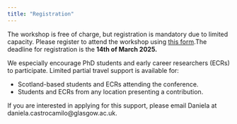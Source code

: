 ```yaml
---
title: "Registration"
---
```


The workshop is free of charge, but registration is mandatory due to limited capacity. Please register to attend the workshop using [this form](https://forms.office.com/Pages/ResponsePage.aspx?id=KVxybjp2UE-B8i4lTwEzyJqR-CXnEDNJstG6HYmoV49URURCNjVYV0xKMjE4NVE5QUE3TkFET1JROC4u).The deadline for registration is the **14th of March 2025.**

We especially encourage PhD students and early career researchers (ECRs) to participate. Limited partial travel support is available for:

  - Scotland-based students and ECRs attending the conference.
  - Students and ECRs from any location presenting a contribution.
    
If you are interested in applying for this support, please email Daniela at daniela.castrocamilo@glasgow.ac.uk.